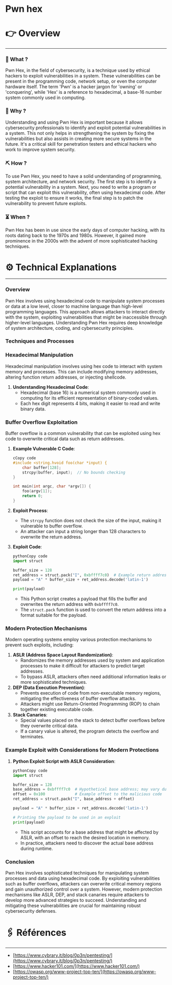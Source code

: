 # Pwn hex


# 👉 Overview

---

### 👀 What ?

Pwn Hex, in the field of cybersecurity, is a technique used by ethical hackers to exploit vulnerabilities in a system. These vulnerabilities can be present in the programming code, network setup, or even the computer hardware itself. The term 'Pwn' is a hacker jargon for 'owning' or 'conquering', while 'Hex' is a reference to hexadecimal, a base-16 number system commonly used in computing.


### 🧐 Why ?

Understanding and using Pwn Hex is important because it allows cybersecurity professionals to identify and exploit potential vulnerabilities in a system. This not only helps in strengthening the system by fixing the vulnerabilities but also assists in creating more secure systems in the future. It's a critical skill for penetration testers and ethical hackers who work to improve system security.


### ⛏️ How ?

To use Pwn Hex, you need to have a solid understanding of programming, system architecture, and network security. The first step is to identify a potential vulnerability in a system. Next, you need to write a program or script that can exploit this vulnerability, often using hexadecimal code. After testing the exploit to ensure it works, the final step is to patch the vulnerability to prevent future exploits.


### ⏳ When ?

Pwn Hex has been in use since the early days of computer hacking, with its roots dating back to the 1970s and 1980s. However, it gained more prominence in the 2000s with the advent of more sophisticated hacking techniques.


# ⚙️ Technical Explanations

---

### Overview

Pwn Hex involves using hexadecimal code to manipulate system processes or data at a low level, closer to machine language than high-level programming languages. This approach allows attackers to interact directly with the system, exploiting vulnerabilities that might be inaccessible through higher-level languages. Understanding Pwn Hex requires deep knowledge of system architecture, coding, and cybersecurity principles.

### Techniques and Processes

### Hexadecimal Manipulation

Hexadecimal manipulation involves using hex code to interact with system memory and processes. This can include modifying memory addresses, altering function return addresses, or injecting shellcode.

1. **Understanding Hexadecimal Code**:
    - Hexadecimal (base 16) is a numerical system commonly used in computing for its efficient representation of binary-coded values.
    - Each hex digit represents 4 bits, making it easier to read and write binary data.

### Buffer Overflow Exploitation

Buffer overflow is a common vulnerability that can be exploited using hex code to overwrite critical data such as return addresses.

1. **Example Vulnerable C Code**:
    
    ```c
    cCopy code
    #include <string.hvoid foo(char *input) {
        char buffer[128];
        strcpy(buffer, input);  // No bounds checking
    }
    
    int main(int argc, char *argv[]) {
        foo(argv[1]);
        return 0;
    }
    
    ```
    
2. **Exploit Process**:
    - The `strcpy` function does not check the size of the input, making it vulnerable to buffer overflow.
    - An attacker can input a string longer than 128 characters to overwrite the return address.
3. **Exploit Code**:
    
    ```python
    pythonCopy code
    import struct
    
    buffer_size = 128
    ret_address = struct.pack("I", 0xbffff7c0)  # Example return address in little-endian format
    payload = "A" * buffer_size + ret_address.decode('latin-1')
    
    print(payload)
    
    ```
    
    - This Python script creates a payload that fills the buffer and overwrites the return address with `0xbffff7c0`.
    - The `struct.pack` function is used to convert the return address into a format suitable for the payload.

### Modern Protection Mechanisms

Modern operating systems employ various protection mechanisms to prevent such exploits, including:

1. **ASLR (Address Space Layout Randomization)**:
    - Randomizes the memory addresses used by system and application processes to make it difficult for attackers to predict target addresses.
    - To bypass ASLR, attackers often need additional information leaks or more sophisticated techniques.
2. **DEP (Data Execution Prevention)**:
    - Prevents execution of code from non-executable memory regions, mitigating the effectiveness of buffer overflow attacks.
    - Attackers might use Return-Oriented Programming (ROP) to chain together existing executable code.
3. **Stack Canaries**:
    - Special values placed on the stack to detect buffer overflows before they overwrite critical data.
    - If a canary value is altered, the program detects the overflow and terminates.

### Example Exploit with Considerations for Modern Protections

1. **Python Exploit Script with ASLR Consideration**:
    
    ```python
    pythonCopy code
    import struct
    
    buffer_size = 128
    base_address = 0xbffff7c0  # Hypothetical base address; may vary due to ASLR
    offset = 0x100             # Example offset to the malicious code
    ret_address = struct.pack("I", base_address + offset)
    
    payload = "A" * buffer_size + ret_address.decode('latin-1')
    
    # Printing the payload to be used in an exploit
    print(payload)
    
    ```
    
    - This script accounts for a base address that might be affected by ASLR, with an offset to reach the desired location in memory.
    - In practice, attackers need to discover the actual base address during runtime.

### Conclusion

Pwn Hex involves sophisticated techniques for manipulating system processes and data using hexadecimal code. By exploiting vulnerabilities such as buffer overflows, attackers can overwrite critical memory regions and gain unauthorized control over a system. However, modern protection mechanisms like ASLR, DEP, and stack canaries require attackers to develop more advanced strategies to succeed. Understanding and mitigating these vulnerabilities are crucial for maintaining robust cybersecurity defenses.

# 🖇️ Références

---

- [https://www.cybrary.it/blog/0p3n/pentesting/](https://www.cybrary.it/blog/0p3n/pentesting/)
- [https://www.hacker101.com/](https://www.hacker101.com/)
- [https://owasp.org/www-project-top-ten/](https://owasp.org/www-project-top-ten/)
